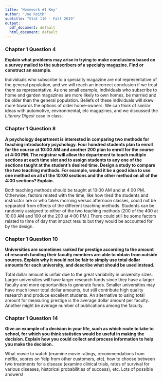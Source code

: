 ```yaml
---
title: 'Homework #1 Key'
author: "Joe Roith"
subtitle: "Stat 110 - Fall 2019"
output:
  pdf_document: default
  html_document: default
---
```


### Chapter 1 Question 4 

**Explain what problems may arise in trying to make conclusions based on a survey mailed to the subscribers of a specialty magazine. Find or construct an example.**

Individuals who subscribe to a specialty magazine are not representative of the general population, and we will reach an incorrect conclusion if we treat them as representative. As one small example, individuals who subscribe to home and garden magazines are more likely to own homes, be married and be older than the general population. Beliefs of these individuals will skew more towards the options of older home-owners. We can think of similar ideas with automotive, environmental, etc magazines, and we discussed the *Literary Digest* case in class.


### Chapter 1 Question 8 

**A psychology department is interested in comparing two methods for teaching introductory psychology. Four hundred students plan to enroll for the course at 10:00 AM and another 200 plan to enroll for the course at 4:00 PM. The registrar will allow the department to teach multiple sections at each time slot and to assign students to any one of the sections taught at the student's desired time. Design a study to compare the two teaching methods. For example, would it be a good idea to use one method on all of the 10:00 sections and the other method on all of the 4:00 sections? Explain.**

Both teaching methods should be taught at 10:00 AM and at 4:00 PM. Otherwise, factors related with the time, like how tired the students and instructor are or who takes morning versus afternoon classes, could not be separated from effects of the different teaching methods. Students can be randomly assigned to either of the two teaching methods (200 of the 400 at 10:00 AM and 100 of the 200 at 4:00 PM.) There could still be some factors related to time of day that impact results but they would be accounted for by the design.

### Chapter 1 Question 10

**Universities are sometimes ranked for prestige according to the amount of research funding their faculty members are able to obtain from outside sources. Explain why it would not be fair to simply use total dollar amounts for each university, and describe what should be used instead.**

Total dollar amount is unfair due to the great variability in university sizes. Larger universities will have larger research funds since they have a larger faculty and more opportunities to generate funds. Smaller universities may have much lower total dollar amounts, but still contribute high quality research and produce excellent students. An alternative to using total amount for measuring prestige is the average dollar amount per faculty. Another might be average number of publications among the faculty.

### Chapter 1 Question 14 

**Give an example of a decision in your life, such as which route to take to school, for which you think statistics would be useful in making the decision. Explain how you could collect and process information to help you make the decision.**

What movie to watch (examine movie ratings, recommendations from netflix, scores on Yelp from other customers, etc), how to choose between two treatments for a disease (examine clinical trials, rates of survival for various diseases, historical probabilities of success), etc. Lots of possible answers!



